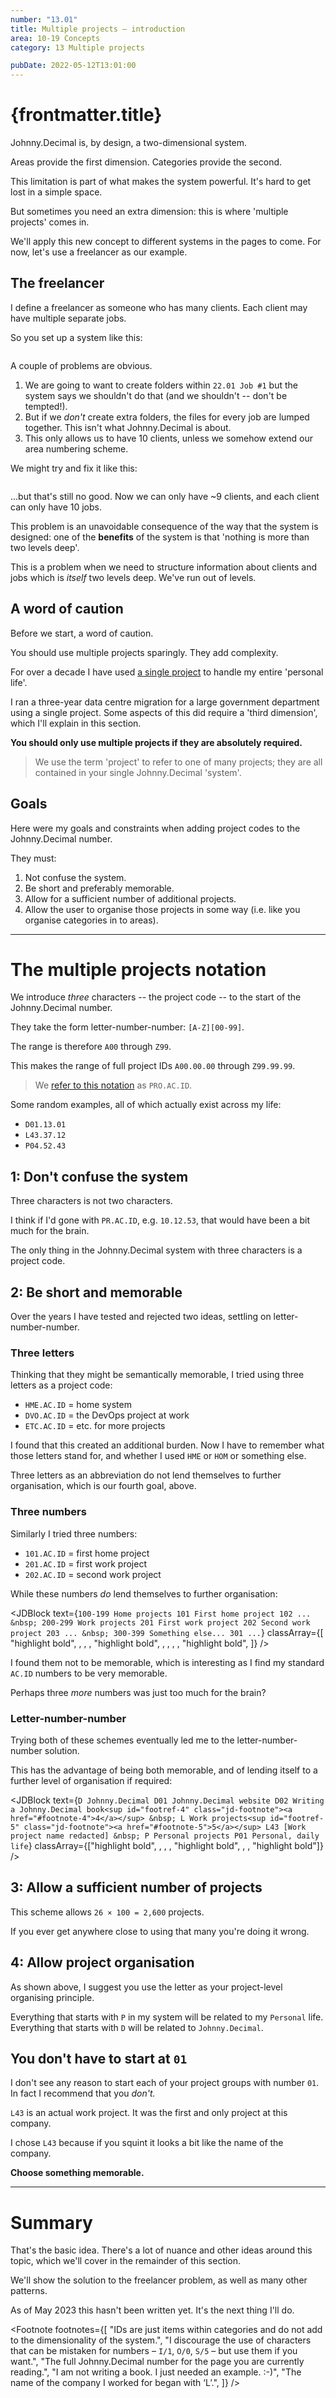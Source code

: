 ```yaml
---
number: "13.01"
title: Multiple projects – introduction
area: 10-19 Concepts
category: 13 Multiple projects

pubDate: 2022-05-12T13:01:00
---
```



# {frontmatter.title}

Johnny.Decimal is, by design, a two-dimensional system.

Areas provide the first dimension. Categories provide the second.<FootRef n={1} />

This limitation is part of what makes the system powerful. It's hard to get lost in a simple space.

But sometimes you need an extra dimension: this is where 'multiple projects' comes in.

We'll apply this new concept to different systems in the pages to come. For now, let's use a freelancer as our example.

## The freelancer

I define a freelancer as someone who has many clients. Each client may have multiple separate jobs.

So you set up a system like this:

<img srcset="/img/13.01-freelancer-v1.jpg 2x" />

A couple of problems are obvious.

1. We are going to want to create folders within `22.01 Job #1` but the system says we shouldn't do that (and we shouldn't -- don't be tempted!).
2. But if we _don't_ create extra folders, the files for every job are lumped together. This isn't what Johnny.Decimal is about.
3. This only allows us to have 10 clients, unless we somehow extend our area numbering scheme.

We might try and fix it like this:

<img srcset="/img/13.01-freelancer-v2.jpg 2x" />

...but that's still no good. Now we can only have ~9 clients, and each client can only have 10 jobs.

This problem is an unavoidable consequence of the way that the system is designed: one of the **benefits** of the system is that 'nothing is more than two levels deep'.

This is a problem when we need to structure information about clients and jobs which is _itself_ two levels deep. We've run out of levels.

## A word of caution

Before we start, a word of caution.

You should use multiple projects sparingly. They add complexity.

For over a decade I have used [a single project](https://forum.johnnydecimal.com/t/my-personal-system/412) to handle my entire 'personal life'.

I ran a three-year data centre migration for a large government department using a single project. Some aspects of this did require a 'third dimension', which I'll explain in this section.

**You should only use multiple projects if they are absolutely required.**

> We use the term 'project' to refer to one of many projects; they are all contained in your single Johnny.Decimal 'system'.

## Goals

Here were my goals and constraints when adding project codes to the Johnny.Decimal number.

They must:

1. Not confuse the system.
2. Be short and preferably memorable.
3. Allow for a sufficient number of additional projects.
4. Allow the user to organise those projects in some way (i.e. like you organise categories in to areas).

---

# The multiple projects notation

We introduce _three_ characters -- the project code -- to the start of the Johnny.Decimal number.

They take the form letter-number-number: `[A-Z][00-99]`.

The range is therefore `A00` through `Z99`.<FootRef n={2} />

This makes the range of full project IDs `A00.00.00` through `Z99.99.99`.

> We [refer to this notation](/10-19-concepts/12-advanced/12.05-acid-notation/) as `PRO.AC.ID`.

Some random examples, all of which actually exist across my life:

- `D01.13.01`<FootRef n={3} />
- `L43.37.12`
- `P04.52.43`

## 1: Don't confuse the system

Three characters is not two characters.

I think if I'd gone with `PR.AC.ID`, e.g. `10.12.53`, that would have been a bit much for the brain.

The only thing in the Johnny.Decimal system with three characters is a project code.

## 2: Be short and memorable

Over the years I have tested and rejected two ideas, settling on letter-number-number.

### Three letters

Thinking that they might be semantically memorable, I tried using three letters as a project code:

- `HME.AC.ID` = home system
- `DVO.AC.ID` = the DevOps project at work
- `ETC.AC.ID` = etc. for more projects

I found that this created an additional burden. Now I have to remember what those letters stand for, and whether I used `HME` or `HOM` or something else.

Three letters as an abbreviation do not lend themselves to further organisation, which is our fourth goal, above.

### Three numbers

Similarly I tried three numbers:

- `101.AC.ID` = first home project
- `201.AC.ID` = first work project
- `202.AC.ID` = second work project

While these numbers _do_ lend themselves to further organisation:

<JDBlock
  text={`
100-199 Home projects
    101 First home project
    102 ...
&nbsp;
200-299 Work projects
    201 First work project
    202 Second work project
    203 ...
&nbsp;
300-399 Something else...
    301 ...
`}
  classArray={[
    "highlight bold",
    ,
    ,
    ,
    "highlight bold",
    ,
    ,
    ,
    ,
    "highlight bold",
  ]}
/>

I found them not to be memorable, which is interesting as I find my standard `AC.ID` numbers to be very memorable.

Perhaps three _more_ numbers was just too much for the brain?

### Letter-number-number

Trying both of these schemes eventually led me to the letter-number-number solution.

This has the advantage of being both memorable, and of lending itself to a further level of organisation if required:

<JDBlock
  text={`
D Johnny.Decimal
  D01 Johnny.Decimal website
  D02 Writing a Johnny.Decimal book<sup id="footref-4" class="jd-footnote"><a href="#footnote-4">4</a></sup>
&nbsp;
L Work projects<sup id="footref-5" class="jd-footnote"><a href="#footnote-5">5</a></sup>
  L43 [Work project name redacted]
&nbsp;
P Personal projects
  P01 Personal, daily life
`}
  classArray={["highlight bold", , , , "highlight bold", , , "highlight bold"]}
/>

## 3: Allow a sufficient number of projects

This scheme allows `26 × 100 = 2,600` projects.

If you ever get anywhere close to using that many you're doing it wrong.

## 4: Allow project organisation

As shown above, I suggest you use the letter as your project-level organising principle.

Everything that starts with `P` in my system will be related to my `Personal` life. Everything that starts with `D` will be related to `Johnny.Decimal`.

## You don't have to start at `01`

I don't see any reason to start each of your project groups with number `01`. In fact I recommend that you _don't._

`L43` is an actual work project. It was the first and only project at this company.

I chose `L43` because if you squint it looks a bit like the name of the company.

**Choose something memorable.**

---

# Summary

That's the basic idea. There's a lot of nuance and other ideas around this topic, which we'll cover in the remainder of this section.

We'll show the solution to the freelancer problem, as well as many other patterns.

As of May 2023 this hasn't been written yet. It's the next thing I'll do.

<Footnote
  footnotes={[
    "IDs are just items within categories and do not add to the dimensionality of the system.",
    "I discourage the use of characters that can be mistaken for numbers &ndash; <code>I/1</code>, <code>O/0</code>, <code>S/5</code> &ndash; but use them if you want.",
    "The full Johnny.Decimal number for the page you are currently reading.",
    "I am not writing a book. I just needed an example. :-)",
    "The name of the company I worked for began with &lsquo;L&rsquo;.",
  ]}
/>
